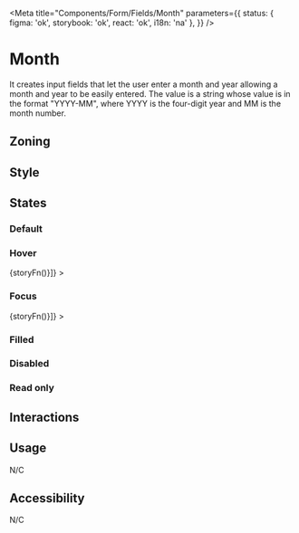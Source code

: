 
<Meta
	title="Components/Form/Fields/Month"
	parameters={{
		status: { figma: 'ok', storybook: 'ok', react: 'ok', i18n: 'na' },
	}}
/>

# Month

It creates input fields that let the user enter a month and year allowing a month and year to be easily entered. The value is a string whose value is in the format "YYYY-MM", where YYYY is the four-digit year and MM is the month number.

## Zoning

<FigmaImage
	src="https://www.figma.com/file/qc8oUSyVJM67gSsbTShftt/%F0%9F%93%90-Zoning?node-id=245%3A219"
	alt="zoning image for inputs"
/>

## Style

## States

### Default

<Canvas>
	<Story name="default">
		<Form.Month label="Month" min="2018-03" />
	</Story>
</Canvas>

### Hover

<Canvas withSource="none">
	<Story
		name="hover"
		decorators={[storyFn => <WithSelector selector=":hover">{storyFn()}</WithSelector>]}
	>
		<Form.Month label="Month" />
	</Story>
</Canvas>

### Focus

<Canvas withSource="none">
	<Story
		name="focus"
		decorators={[storyFn => <WithSelector selector=":focus">{storyFn()}</WithSelector>]}
	>
		<Form.Month label="Month" />
	</Story>
</Canvas>

### Filled

<Canvas>
	<Story name="filled">
		<Form.Month label="Month" value="2018-05" />
	</Story>
</Canvas>

### Disabled

<Canvas>
	<Story name="disabled">
		<Form.Month label="Month" value="2018-05" disabled />
	</Story>
</Canvas>

### Read only

<Canvas>
	<Story name="read-only">
		<Form.Month label="Month" value="2018-05" readOnly />
	</Story>
</Canvas>

## Interactions

## Usage

N/C

## Accessibility

N/C
